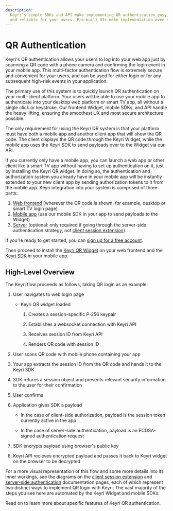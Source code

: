 ```yaml
---
description:
  Keyri’s simple SDKs and API make implementing QR authentication easy, secure,
  and reliable for your users. Pre-built UIs make implementation even simpler.
---
```


# QR Authentication

Keyri's QR authentication allows your users to log into your web app just by
scanning a QR code with a phone camera and confirming the login event in your
mobile app. This multi-factor authentication flow is extremely secure and
convenient for your users, and can be used for either login or for any
subsequent high-risk events in your application.

The primary use of this system is to quickly launch QR authentication on your
multi-client platform. Your users will be able to use your mobile app to
authenticate into your desktop web platform or smart TV app, all without a
single click or keystroke. Our frontend Widget, mobile SDKs, and API handle the
heavy lifting, ensuring the smoothest UX and most secure architecture possible.

The only requirement for using the Keyri QR system is that your platform must
have both a mobile app and another client app that will show the QR code. The
client displays the QR code through the Keyri Widget, while the mobile app uses
the Keyri SDK to send payloads over to the Widget via our API.

If you currently only have a mobile app, you can launch a web app or other
client like a smart TV app without having to set up authentication on it, just
by installing the Keyri QR widget. In doing so, the authentication and
authorization system you already have in your mobile app will be instantly
extended to your new client app by sending authorization tokens to it from the
mobile app. Keyri integration into your system is comprised of three parts:

1. [Web frontend](./qr-authentication/qr-web-widget) (wherever the QR code is
   shown, for example, desktop or smart TV login page)
2. [Mobile app](./mobile-app-authentication) (use our mobile SDK in your app to
   send payloads to the Widget)
3. [Server](./server-setup) (optional: only required if going through the
   server-side authentication strategy, not
   [client session extension](./qr-authentication/session-extension))

If you're ready to get started, you can
[sign up for a free account](https://app.keyri.com/sign-up).

Then proceed to install the [Keyri QR Widget](./qr-authentication/qr-web-widget)
on your web frontend and the [Keyri SDK](../mobile-sdks/installation) in your
mobile app.

## High-Level Overview

The Keyri flow proceeds as follows, taking QR login as an example:

1.  User navigates to web login page

    - Keyri QR widget loaded

      1.  Creates a session-specific P-256 keypair

      2.  Establishes a websocket connection with Keyri API

      3.  Receives session ID from Keyri API

      4.  Renders QR code with session ID

2.  User scans QR code with mobile phone containing your app

3.  Your app extracts the session ID from the QR code and hands it to the Keyri
    SDK

4.  SDK returns a session object and presents relevant security information to
    the user for their confirmation

5.  User confirms

6.  Application gives SDK a payload

    - In the case of client-side authorization, payload is the session token
      currently active in the app

    - In the case of server-side authentication, payload is an ECDSA-signed
      authentication request

7.  SDK encrypts payload using browser's public key

8.  Keyri API recieves encrypted payload and passes it back to Keyri widget on
    the browser to be decrypted

For a more visual representation of this flow and some more details into its
inner workings, see the diagrams on the
[client session extension](./qr-authentication/session-extension) and
[server-side authentication](./server-setup) documentation pages, each of which
represent two distinct ways to implement QR login with Keyri. The vast majority
of the steps you see here are automated by the Keyri Widget and mobile SDKs.

Read on to learn more about specific features of Keyri QR authentication.
